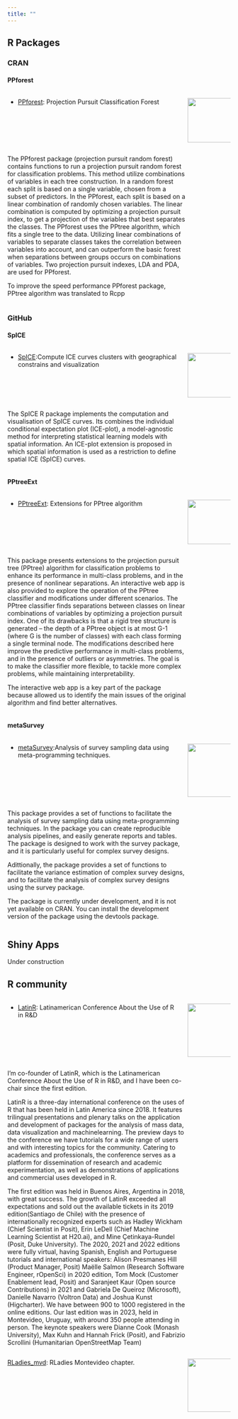 ```yaml
---
title: ""
---
```

## R Packages



### CRAN

#### PPforest

:::: {.columns}
::: {.column width="80%"}
- [PPforest](https://cran.r-project.org/web/packages/randomForest/index.html): Projection Pursuit Classification Forest                 
:::

::: {.column width="20%"}
![](PPF_trans.png){width=100, height=100}
:::
:::

::: {.column width="80%"}
::: {.justify}
The PPforest package (projection pursuit random forest) contains functions to run a projection pursuit random forest for classification problems. This method utilize combinations of variables in each tree construction. In a random forest each split is based on a single variable, chosen from a subset of predictors. In the PPforest, each split is based on a linear combination of randomly chosen variables. The linear combination is computed by optimizing a projection pursuit index, to get a projection of the variables that best separates the classes. The PPforest uses the PPtree algorithm, which fits a single tree to the data. Utilizing linear combinations of variables to separate classes takes the correlation between variables into account, and can outperform the basic forest when separations between groups occurs on combinations of variables. Two projection pursuit indexes, LDA and PDA, are used for PPforest.

To improve the speed performance PPforest package, PPtree algorithm was translated to Rcpp
:::
:::

### GitHub

#### SpICE

:::: {.columns}
::: {.column width="80%"}
- [SpICE](https://github.com/natydasilva/SpICE):Compute ICE curves clusters with geographical constrains and visualization  
:::
::: {.column width="20%"}
![](SpICE_trans.png){width=100, height=100}
:::
:::
::: {.column width="80%"}
::: {.justify}
The SpICE R package implements the computation and visualisation of SpICE curves. 
Its combines the individual conditional expectation plot (ICE-plot), a model-agnostic method for interpreting statistical learning models with spatial information. An ICE-plot extension is proposed in which spatial information is used as a restriction to define spatial ICE (SpICE) curves. 
:::
:::


#### PPtreeExt
:::: {.columns}

::: {.column width="80%"}
- [PPtreeExt](https://github.com/natydasilva/PPtreeExt): Extensions for PPtree algorithm
:::

::: {.column width="20%"}
![](PPTex_trans.png){width=100, height=100}
:::
:::
::: {.column width="80%"}
::: {.justify}
This package presents extensions to the projection pursuit tree (PPtree) algorithm for classification problems to enhance its performance in multi-class problems, and in the presence of nonlinear separations. An interactive web app is also provided to explore the operation of the PPtree classifier and modifications under different scenarios.
The PPtree classifier finds separations between classes on linear combinations of variables by optimizing a projection pursuit index. One of its drawbacks is that a rigid tree structure is generated -- the depth of a PPtree object is at most G-1 (where G is the number of classes) with each class forming a single terminal node.
The modifications described here improve the predictive performance in multi-class problems, and in the presence of outliers or asymmetries.
The goal is to make the classifier more flexible, to tackle more complex problems, while maintaining interpretability.

The interactive web app is a key part of the package because allowed us to identify the main issues of the original algorithm and find better alternatives.
:::
:::

#### metaSurvey

:::: {.columns}
::: {.column width="80%"}
- [metaSurvey](https://github.com/metasurveyr/metasurvey):Analysis of survey sampling data using meta-programming techniques.
:::
::: {.column width="20%"}
![](metasurvey.png){width=120, height=120}
:::
:::
::: {.column width="80%"}
::: {.justify}
This package provides a set of functions to facilitate the analysis of survey sampling data using meta-programming techniques. In the package you can create reproducible analysis pipelines, and easily generate reports and tables. The package is designed to work with the survey package, and it is particularly useful for complex survey designs.

Adittionally, the package provides a set of functions to facilitate the variance estimation of complex survey designs, and to facilitate the analysis of complex survey designs using the survey package.

The package is currently under development, and it is not yet available on CRAN. You can install the development version of the package using the devtools package.
:::

:::

## Shiny Apps

Under construction

## R community 


:::: {.columns}
::: {.column width="80%"}
- [LatinR](https://latin-r.com): Latinamerican Conference About the Use of R in R&D



:::
::: {.column width="20%"}
![](latinr_icon.ai-3.png){width=120, height=120}
:::
:::
::: {.column width="80%"}
::: {.justify}
I'm co-founder of LatinR, which is the Latinamerican Conference About the Use of R in R&D, and I have been co-chair since the first edition. 

LatinR is a three-day international conference on the uses of R that has been held in Latin America since 2018. It features trilingual presentations and plenary talks on the application and development of packages for the analysis of mass data, data visualization and machinelearning. The preview days to the conference we have tutorials for a wide range of users and with interesting topics for the community.
Catering to academics and professionals, the conference serves as a platform for
dissemination of research and academic experimentation, as well as demonstrations of
applications and commercial uses developed in R.

The first edition was held in Buenos Aires, Argentina in 2018, with great success. The growth of LatinR exceeded all expectations and sold out the available tickets in its 2019 edition(Santiago de Chile) with the presence of internationally recognized experts such as Hadley Wickham (Chief Scientist in Posit), Erin LeDell (Chief Machine Learning Scientist at
H20.ai), and Mine Çetinkaya-Rundel (Posit, Duke University). The 2020, 2021 and 2022
editions were fully virtual, having Spanish, English and Portuguese tutorials and
international speakers: Alison Presmanes Hill (Product Manager, Posit) Maëlle Salmon
(Research Software Engineer, rOpenSci) in 2020 edition, Tom Mock (Customer Enablement
lead, Posit) and Saranjeet Kaur (Open source Contributions) in 2021 and Gabriela De
Queiroz (Microsoft), Danielle Navarro (Voltron Data) and Joshua Kunst (Higcharter). We
have between 900 to 1000 registered in the online editions. Our last edition was in 2023,
held in Montevideo, Uruguay, with around 350 people attending in person. The keynote
speakers were Dianne Cook (Monash University), Max Kuhn and Hannah Frick (Posit),
and Fabrizio Scrollini (Humanitarian OpenStreetMap Team)
:::
:::


:::: {.columns}
::: {.column width="80%"}
[RLadies_mvd](https://www.meetup.com/rladies-montevideo/): RLadies Montevideo chapter.
:::

::: {.column width="20%"}
![](RLadies_Montevideo.png){width=120, height=120}
:::
:::
